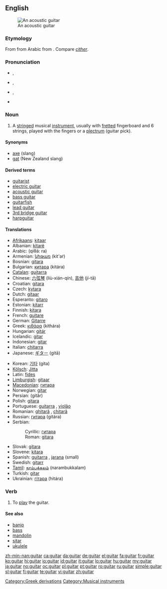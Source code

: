 ==English==
{{wikipedia}}
[[Image:Spanish guitar.jpg|thumb|An acoustic guitar]]

===Etymology===
From {{etyl|es}} {{term|guitarra|lang=es}} from Arabic {{term|قيثارة|sc=Arab|tr=qīθāra}} from {{etyl|grc}} {{term|κιθάρα|sc=Grek}}. Compare ''[[cither]]''.

===Pronunciation===
* {{a|UK}} {{IPA|/ɡɪˈtɑː/}}, {{SAMPA|/gI"tA:/}}
*: {{audio|en-uk-guitar.ogg|Audio (UK)}}
*: {{rhymes|ɑː(r)}}
* {{a|US|GenAm}} {{IPA|/ɡɪˈtɑɹ/}}, {{SAMPA|/gI"tAr/}}
*: {{audio|en-us-guitar.ogg|Audio (US)}}
*: {{rhymes|ɑː(r)}}
* {{a|US|Southern}} {{IPA|/ˈɡɪ.tɑɹ/}}, {{SAMPA|/"gI.tAr/}}
* {{hyphenation|gui•tar}}

===Noun===
{{en-noun}}

# A [[string]]ed musical [[instrument]], usually with [[fretted]] fingerboard and 6 strings, played with the fingers or a [[plectrum]] (guitar pick).

====Synonyms====
* [[axe]] (slang)
* [[gat]] (New Zealand slang)

====Derived terms====
* [[guitarist]]
* [[electric guitar]]
* [[acoustic guitar]]
* [[bass guitar]]
* [[guitarfish]]
* [[lead guitar]]
* [[3rd bridge guitar]]
* [[harpguitar]]

====Translations====
{{trans-top|instrument}}
* [[Afrikaans]]: [[kitaar]]
* Albanian: [[kitarë]] {{f}}
* Arabic: {{Arab|[[قيثارة]]}} (qiθá: ra) {{f}}
* Armenian: [[կիթառ]] (kit'aṙ)
* Bosnian: [[gitara]] {{f}}
* Bulgarian: [[китара]] (kitára) {{f}}
* [[Catalan]]: [[guitarra]] {{f}}
* Chinese: [[六弦琴]] (liù-xián-qín), [[吉他]] (jí-tā)
* Croatian: [[gitara]] {{f}}
* Czech: [[kytara]] {{f}}
* Dutch: [[gitaar]] {{f}}
* Esperanto: [[gitaro]]
* Estonian: [[kitarr]]
* Finnish: [[kitara]]
* French: [[guitare]] {{f}}
* German: [[Gitarre]] {{f}}
* Greek: [[κιθάρα]] (kithára) {{f}}
* Hungarian: [[gitár]]
* Icelandic: [[gítar]] {{m}}
* Indonesian: [[gitar]]
* Italian: [[chitarra]] {{f}}
* Japanese: [[ギター]] (gitā)
{{trans-mid}}
* Korean: [[기타]] (gita)
* [[Kölsch]]: [[Jitta]] {{f}}
* Latin: [[fides]] {{f}}
* [[Limburgish]]: [[gitaar]]
* [[Macedonian]]: [[гитара]]
* Norwegian: [[gitar]]
* Persian: {{fa-Arab|[[گیتار]]}} (gitâr)
* Polish: [[gitara]] {{f}}
* Portuguese: [[guitarra]] {{f}}, [[violão]] {{m}}
* Romanian: [[ghitară]] {{f}}, [[chitară]] {{f}}
* Russian: [[гитара]] (gitára) {{f}}
* Serbian:
*: Cyrillic: [[гитара]] {{f}}
*: Roman: [[gitara]] {{f}}
* Slovak: [[gitara]] {{f}}
* Slovene: [[kitara]] {{f}}
* Spanish: [[guitarra]] {{f}}, [[jarana]] {{f}} (small)
* Swedish: [[gitarr]] {{c}}
* [[Tamil]]: [[நரம்புக்கலம்]] (narambukkalam)
* Turkish: [[gitar]]
* Ukrainian: [[гітара]] (hitára) {{f}}
{{trans-bottom}}

===Verb===
{{en-verb}}

# {{rare}} To [[play]] the guitar.

====See also====
* [[banjo]]
* [[bass]]
* [[mandolin]]
* [[sitar]]
* [[ukulele]]

[[Category:Greek derivations]]
[[Category:Musical instruments]]

[[zh-min-nan:guitar]]
[[ca:guitar]]
[[da:guitar]]
[[de:guitar]]
[[el:guitar]]
[[fa:guitar]]
[[fr:guitar]]
[[ko:guitar]]
[[hi:guitar]]
[[io:guitar]]
[[id:guitar]]
[[it:guitar]]
[[lo:guitar]]
[[hu:guitar]]
[[my:guitar]]
[[ja:guitar]]
[[no:guitar]]
[[oc:guitar]]
[[pl:guitar]]
[[pt:guitar]]
[[ro:guitar]]
[[ru:guitar]]
[[simple:guitar]]
[[sl:guitar]]
[[fi:guitar]]
[[te:guitar]]
[[vi:guitar]]
[[zh:guitar]]